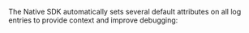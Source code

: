 The Native SDK automatically sets several default attributes on all log entries to provide context and improve debugging:

<Include name="logs/default-attributes/core" />

<Include name="logs/default-attributes/message-template" />

<Include name="logs/default-attributes/message-template-examples/native" />

<Include name="logs/default-attributes/user-mobile" />
